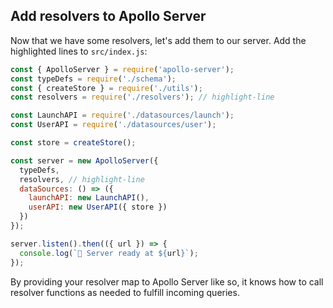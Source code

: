 ## Add resolvers to Apollo Server

Now that we have some resolvers, let's add them to our server. Add the highlighted lines to `src/index.js`:

```js:title=src/index.js
const { ApolloServer } = require('apollo-server');
const typeDefs = require('./schema');
const { createStore } = require('./utils');
const resolvers = require('./resolvers'); // highlight-line

const LaunchAPI = require('./datasources/launch');
const UserAPI = require('./datasources/user');

const store = createStore();

const server = new ApolloServer({
  typeDefs,
  resolvers, // highlight-line
  dataSources: () => ({
    launchAPI: new LaunchAPI(),
    userAPI: new UserAPI({ store })
  })
});

server.listen().then(({ url }) => {
  console.log(`🚀 Server ready at ${url}`);
});
```

By providing your resolver map to Apollo Server like so, it knows how to call resolver functions as needed to fulfill incoming queries. 

